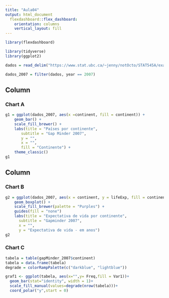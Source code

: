 ```yaml
---
title: "Aula04"
output: html_document
  flexdashboard::flex_dashboard:
    orientation: columns
    vertical_layout: fill
---
```


```r
library(flexdashboard)

library(tidyverse)
library(ggplot2)

dados = read_delim("https://www.stat.ubc.ca/~jenny/notOcto/STAT545A/examples/gapminder/data/gapminderDataFiveYear.txt")

dados_2007 = filter(dados, year == 2007)
```


Column {data-width=650}
-----------------------------------------------------------------------

### Chart A

```r
g1 = ggplot(dados_2007, aes(x =continent, fill = continent)) +
    geom_bar() +
    scale_fill_brewer() +
    labs(title = "Países por continente",
       subtitle = "Gap Minder 2007",
       y = "",
       x = "",
       fill = "Continente") +
    theme_classic()
g1
```

Column {data-width=350}
-----------------------------------------------------------------------

### Chart B

```r
g2 = ggplot(dados_2007, aes(x = continent, y = lifeExp, fill = continent)) +
    geom_boxplot() +
    scale_fill_brewer(palette = "Purples") +
    guides(fill = "none")
    labs(title = "Expectativa de vida por continente",
      subtitle = "Gapminder 2007",
      x = "",
      y = "Expectativa de vida - em anos")
g2
```


### Chart C

```r
tabela = table(gapMinder_2007$continent)
tabela = data.frame(tabela)
degrade = colorRampPalette(c("darkblue", "lightblue"))

graf1 <- ggplot(tabela, aes(x="",y= Freq,fill = Var1))+
  geom_bar(stat="identity", width = 1)+
  scale_fill_manual(values=degrade(nrow(tabela)))+
  coord_polar("y",start = 0)
```

